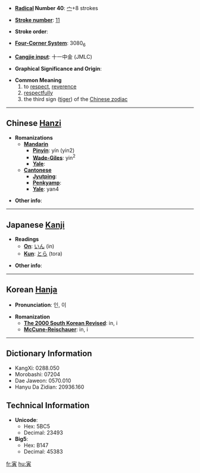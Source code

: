 * '''[[Wiktionary:Chinese radical index| Radical]] Number 40''': [[Wiktionary:Chinese radical index 宀|宀]]+8 strokes

* '''[[Wiktionary:Chinese total strokes index|Stroke number]]''': [[Wiktionary:Chinese total strokes index 11|11]]

* '''Stroke order''': 

* '''[[Wiktionary:Chinese four corner index|Four-Corner System]]''': 3080<sub>6</sub>

* '''[[Wiktionary:Chinese Cangjie index|Cangjie input]]''': 十一中金 (JMLC)

* '''Graphical Significance and Origin''': 

* '''Common Meaning'''
*#to [[respect]], [[reverence]]
*# [[respectfully]]
*# the third sign ([[tiger]]) of the [[Wikipedia:Chinese zodiac|Chinese zodiac]]

----

== Chinese [[Hanzi]] ==

* '''Romanizations'''
** '''[[Mandarin]]'''
*** '''[[Pinyin]]''': yín (yin2)
*** '''[[Wade-Giles]]''': yin<sup>2</sup>
*** '''[[Yale]]''': 
** '''[[Cantonese]]'''
*** '''[[Jyutping]]''':
*** '''[[Penkyamp]]''': 
*** '''[[Yale]]''': yan4

* '''Other info''': 

----

== Japanese [[Kanji]] ==

* '''Readings'''
** '''[[On]]''': [[いん]] (in)
** '''[[Kun]]''': [[とら]] (tora)

* '''Other info''':  

----

== Korean [[Hanja]] ==

* '''Pronunciation''': 인, 이

* '''Romanization'''
** '''[[The 2000 South Korean Revised Romanization|The 2000 South Korean Revised]]''': in, i
** '''[[McCune-Reischauer]]''': in, i

----

== Dictionary Information ==

* KangXi: 0288.050
* Morobashi: 07204
* Dae Jaweon: 0570.010
* Hanyu Da Zidian: 20936.160

== Technical Information ==

* '''Unicode''':
** Hex: 5BC5
** Decimal: 23493
* '''Big5''':
** Hex: B147
** Decimal: 45383

[[fr:寅]]
[[hu:寅]]